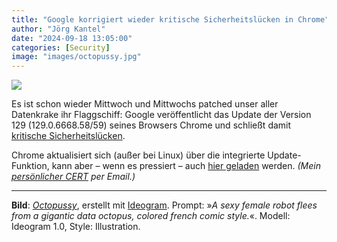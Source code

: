 ```yaml
---
title: "Google korrigiert wieder kritische Sicherheitslücken in Chrome"
author: "Jörg Kantel"
date: "2024-09-18 13:05:00"
categories: [Security]
image: "images/octopussy.jpg"
---
```


[![](images/octopussy-b.jpg)](https://www.flickr.com/photos/schockwellenreiter/53771404806/)

Es ist schon wieder Mittwoch und Mittwochs patched unser aller Datenkrake ihr Flaggschiff: Google veröffentlicht das Update der Version 129 (129.0.6668.58/59) seines Browsers Chrome und schließt  damit [kritische Sicherheitslücken](https://chromereleases.googleblog.com/2024/09/stable-channel-update-for-desktop_17.html).

Chrome aktualisiert sich (außer bei Linux) über die integrierte Update-Funktion, kann aber -- wenn es pressiert -- auch [hier geladen](https://www.google.com/intl/de/chrome/browser/) werden. *(Mein [persönlicher CERT](http://www.gwdg.de/~mreiman1/) per Email.)*

---

**Bild**: *[Octopussy](https://www.flickr.com/photos/schockwellenreiter/53771404806/)*, erstellt mit [Ideogram](https://ideogram.ai/). Prompt: »*A sexy female robot flees from a gigantic data octopus, colored french comic style.*«. Modell: Ideogram 1.0, Style: Illustration.